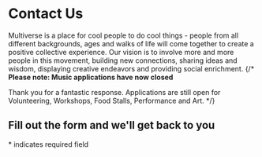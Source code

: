 # Contact Us

Multiverse is a place for cool people to do cool things - people from all different backgrounds, ages and walks of life will come together to create a positive collective experience. Our vision is to involve more and more people in this movement, building new connections, sharing ideas and wisdom, displaying creative endeavors and providing social enrichment.
{/* 
**Please note: Music applications have now closed**

Thank you for a fantastic response. Applications are still open for Volunteering, Workshops, Food Stalls, Performance and Art. */}

## Fill out the form and we'll get back to you

\* indicates required field
